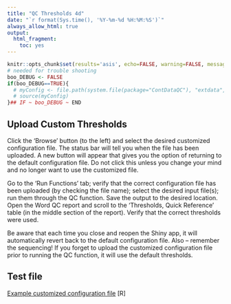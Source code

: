 ```yaml
---
title: "QC Thresholds 4d"
date: "`r format(Sys.time(), '%Y-%m-%d %H:%M:%S')`"
always_allow_html: true
output:
  html_fragment:
    toc: yes
---
```


```r
knitr::opts_chunk$set(results='asis', echo=FALSE, warning=FALSE, message = FALSE)
# needed for trouble shooting
boo_DEBUG <- FALSE
if(boo_DEBUG==TRUE){
  # myConfig <- file.path(system.file(package="ContDataQC"), "extdata", "config.ORIG.R")
  # source(myConfig)
}## IF ~ boo_DEBUG ~ END
```

## Upload Custom Thresholds

Click the 'Browse' button (to the left) and select the desired customized 
configuration file. The status bar will tell you when the file has been 
uploaded. A new button will appear that gives you the option of returning to the default configuration file. Do not click this unless you change your mind and no longer want to use the customized file.

Go to the ‘Run Functions’ tab; verify that the correct configuration file has been uploaded (by checking the file name); select the desired input file(s); run them through the QC function. Save the output to the desired location. Open the Word QC report and scroll to the ‘Thresholds, Quick Reference’ table (in the middle section of the report). Verify that the correct thresholds were used.

Be aware that each time you close and reopen the Shiny app, it will 
automatically revert back to the default configuration file. Also – remember the sequencing! If you forget to upload the customized configuration file prior to running the QC function, it will use the default thresholds.

## Test file
[Example customized configuration file](Custom_QC_Config_ECO66G20_test1.R) [R]
